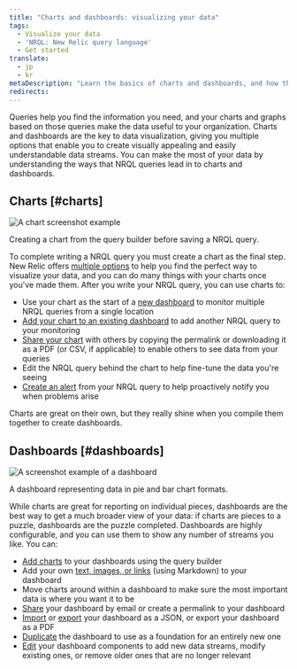 ```yaml
---
title: "Charts and dashboards: visualizing your data"
tags:
  - Visualize your data
  - 'NRQL: New Relic query language'
  - Get started
translate:
  - jp
  - kr
metaDescription: "Learn the basics of charts and dashboards, and how they relate to NRQL."
redirects:
---
```



Queries help you find the information you need, and your charts and graphs based on those queries make the data useful to your organization. Charts and dashboards are the key to data visualization, giving you multiple options that enable you to create visually appealing and easily understandable data streams. You can make the most of your data by understanding the ways that NRQL queries lead in to charts and dashboards.

## Charts [#charts]

<img
  title="A chart screenshot example"
  alt="A chart screenshot example "
  src={chartsChartUi}
/>
<figcaption>
  Creating a chart from the query builder before saving a NRQL query.
</figcaption>

To complete writing a NRQL query you must create a chart as the final step. New Relic offers [multiple options](/docs/query-your-data/explore-query-data/use-charts/chart-types) to help you find the perfect way to visualize your data, and you can do many things with your charts once you've made them. After you write your NRQL query, you can use charts to:

* Use your chart as the start of a [new dashboard](/docs/query-your-data/explore-query-data/dashboards/introduction-dashboards#dashboards-create) to monitor multiple NRQL queries from a single location
* [Add your chart to an existing dashboard](/docs/query-your-data/explore-query-data/dashboards/manage-your-dashboard/#add-pages-edit) to add another NRQL query to your monitoring
* [Share your chart](/docs/query-your-data/explore-query-data/use-charts/use-your-charts#share-charts) with others by copying the permalink or downloading it as a PDF (or CSV, if applicable) to enable others to see data from your queries
* Edit the NRQL query behind the chart to help fine-tune the data you're seeing
* [Create an alert](/docs/alerts-applied-intelligence/new-relic-alerts/get-started/your-first-nrql-condition#create-simple-alert) from your NRQL query to help proactively notify you when problems arise

Charts are great on their own, but they really shine when you compile them together to create dashboards.

## Dashboards [#dashboards]

<img
  title="Dashboard screenshot.png"
  alt="A screenshot example of a dashboard"
  src={dashboardsDashboardUi}
/>
<figcaption>
  A dashboard representing data in pie and bar chart formats.
</figcaption>

While charts are great for reporting on individual pieces, dashboards are the best way to get a much broader view of your data: if charts are pieces to a puzzle, dashboards are the puzzle completed. Dashboards are highly configurable, and you can use them to show any number of streams you like. You can:

* [Add charts](/docs/query-your-data/explore-query-data/dashboards/manage-your-dashboard#dash-create-chart) to your dashboards using the query builder 
* Add your own [text, images, or links](/docs/query-your-data/explore-query-data/dashboards/manage-your-dashboard#markdown) (using Markdown) to your dashboard
* Move charts around within a dashboard to make sure the most important data is where you want it to be
* [Share](/docs/query-your-data/explore-query-data/dashboards/dashboards-charts-import-export-data#dashboards) your dashboard by email or create a permalink to your dashboard
* [Import](/docs/query-your-data/explore-query-data/dashboards/introduction-dashboards/#dashboards-import) or [export](/docs/query-your-data/explore-query-data/dashboards/manage-your-dashboard#dash-json) your dashboard as a JSON, or export your dashboard as a PDF
* [Duplicate](/docs/query-your-data/explore-query-data/dashboards/manage-your-dashboard#dash-clone) the dashboard to use as a foundation for an entirely new one
* [Edit](/docs/query-your-data/explore-query-data/dashboards/manage-your-dashboard#add-pages-edit) your dashboard components to add new data streams, modify existing ones, or remove older ones that are no longer relevant